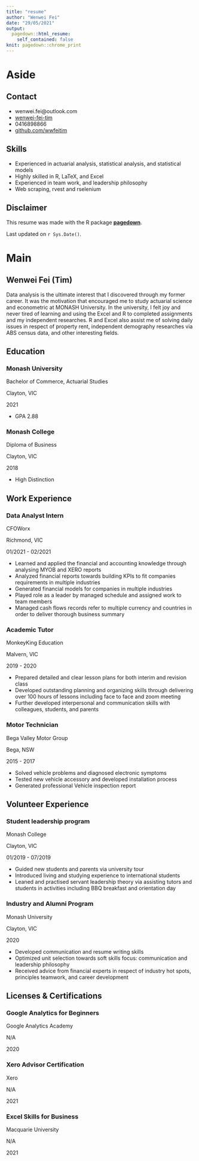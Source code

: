 ---
title: "resume"
author: "Wenwei Fei"
date: "29/05/2021"
output: 
  pagedown::html_resume:
    self_contained: false
knit: pagedown::chrome_print
---

Aside
================================================================================


Contact {#contact}
--------------------------------------------------------------------------------

- <i class="fa fa-envelope"></i> wenwei.fei@outlook.com
- <i class="fa fa-linkedin"></i> [wenwei-fei-tim](https://www.linkedin.com/in/wenwei-fei-tim/)
- <i class="fa fa-phone"></i> 0416898866
- <i class="fa fa-github"></i> [github.com/wwfeitim](https://github.com/wwfeitim)


Skills {#skills}
------------------------------------

- <i class="fa fa-circle"></i> Experienced in actuarial analysis, statistical analysis, and statistical models
- <i class="fa fa-circle"></i> Highly skilled in R, LaTeX, and Excel
- <i class="fa fa-circle"></i> Experienced in team work, and leadership philosophy
- <i class="fa fa-circle"></i> Web scraping, rvest and rselenium

Disclaimer
------------------------------------

This resume was made with the R package [**pagedown**](https://github.com/rstudio/pagedown).

Last updated on `r Sys.Date()`.



Main
====================================================

Wenwei Fei (Tim) {#title}
----------------------------------------------------

Data analysis is the ultimate interest that I discovered through my former career. It was the motivation that encouraged me to study actuarial science and econometric at MONASH University. In the university, I felt joy and never tired of learning and using the Excel and R to completed assignments and my independent researches. R and Excel also assist me of solving daily issues in respect of property rent, independent demography researches via ABS census data, and other interesting fields. 

Education {data-icon=user-graduate}
----------------------------------------------------

### Monash University

Bachelor of Commerce, Actuarial Studies

Clayton, VIC

2021

- GPA 2.88

### Monash College

Diploma of Business

Clayton, VIC

2018

- High Distinction

Work Experience {data-icon=briefcase}
--------------------------------------------------------------------------------

### Data Analyst Intern

CFOWorx

Richmond, VIC

01/2021 - 02/2021

- Learned and applied the financial and accounting knowledge through analysing MYOB and XERO reports 
- Analyzed financial reports towards building KPIs to fit companies requirements in multiple industries
- Generated financial models for companies in multiple industries
- Played role as a leader by managed schedule and assigned work to team members 
- Managed cash flows records refer to multiple currency and countries in order to deliver thorough business summary

### Academic Tutor

MonkeyKing Education 

Malvern, VIC

2019 - 2020 

- Prepared detailed and clear lesson plans for both interim and revision class 
- Developed outstanding planning and organizing skills through delivering over 100 hours of lessons including face to face and zoom meeting
- Further developed interpersonal and communication skills with colleagues, students, and parents

### Motor Technician

Bega Valley Motor Group

Bega, NSW 

2015 - 2017

- Solved vehicle problems and diagnosed electronic symptoms
- Tested new vehicle accessory and developed installation process
- Generated professional Vehicle inspection report 


Volunteer Experience {data-icon=handshake}
--------------------------------------------------------------------------------

### Student leadership program

Monash College

Clayton, VIC 

01/2019 - 07/2019

- Guided new students and parents via university tour 
- Introduced living and studying experience to international students 
- Leaned and practised servant leadership theory via assisting tutors and students in activities including BBQ breakfast and orientation day

### Industry and Alumni Program

Monash University

Clayton, VIC 

2020

- Developed communication and resume writing skills
- Optimized unit selection towards soft skills focus: communication and leadership philosophy
- Received advice from financial experts in respect of industry hot spots, principles teamwork, and career development


Licenses & Certifications {data-icon=stamp}
--------------------------------------------------------------------------------

### Google Analytics for Beginners 

Google Analytics Academy 

N/A

2020


### Xero Advisor Certification

Xero 

N/A

2021


### Excel Skills for Business

Macquarie University

N/A

2021













